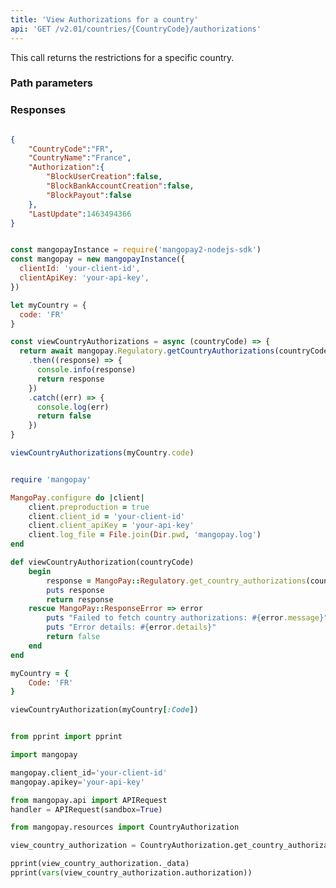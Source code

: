 ```yaml
---
title: 'View Authorizations for a country'  
api: 'GET /v2.01/countries/{CountryCode}/authorizations'  
---
```


  

This call returns the restrictions for a specific country.  

### Path parameters  

<CountryCode />  

### Responses  

<AccordionGroup><Accordion title="200">  

<CountryCodeResponse />  

<CountryNameResponse />  

<AuthorizationResponse />  

<LastUpdateResponse /></Accordion></AccordionGroup>  

<ResponseExample>  

```json 200   

{
    "CountryCode":"FR",
    "CountryName":"France",
    "Authorization":{
        "BlockUserCreation":false,
        "BlockBankAccountCreation":false,
        "BlockPayout":false
    },
    "LastUpdate":1463494366
}  

 ```  

</ResponseExample>  

<RequestExample>  
  
```javascript NodeJS  

const mangopayInstance = require('mangopay2-nodejs-sdk')
const mangopay = new mangopayInstance({
  clientId: 'your-client-id',
  clientApiKey: 'your-api-key',
})

let myCountry = {
  code: 'FR'
}

const viewCountryAuthorizations = async (countryCode) => {
  return await mangopay.Regulatory.getCountryAuthorizations(countryCode)
    .then((response) => {
      console.info(response)
      return response
    })
    .catch((err) => {
      console.log(err)
      return false
    })
}

viewCountryAuthorizations(myCountry.code)  
```  

  
```ruby Ruby  

require 'mangopay'

MangoPay.configure do |client|
    client.preproduction = true
    client.client_id = 'your-client-id'
    client.client_apiKey = 'your-api-key'
    client.log_file = File.join(Dir.pwd, 'mangopay.log')
end

def viewCountryAuthorization(countryCode)
    begin
        response = MangoPay::Regulatory.get_country_authorizations(countryCode)
        puts response
        return response
    rescue MangoPay::ResponseError => error
        puts "Failed to fetch country authorizations: #{error.message}"
        puts "Error details: #{error.details}"
        return false
    end
end

myCountry = {
    Code: 'FR'
}

viewCountryAuthorization(myCountry[:Code])  
```  

  
```python Python  

from pprint import pprint

import mangopay

mangopay.client_id='your-client-id'
mangopay.apikey='your-api-key'

from mangopay.api import APIRequest
handler = APIRequest(sandbox=True)

from mangopay.resources import CountryAuthorization

view_country_authorization = CountryAuthorization.get_country_authorizations(country_code='FR')

pprint(view_country_authorization._data)
pprint(vars(view_country_authorization.authorization))  
```  

  
</RequestExample>